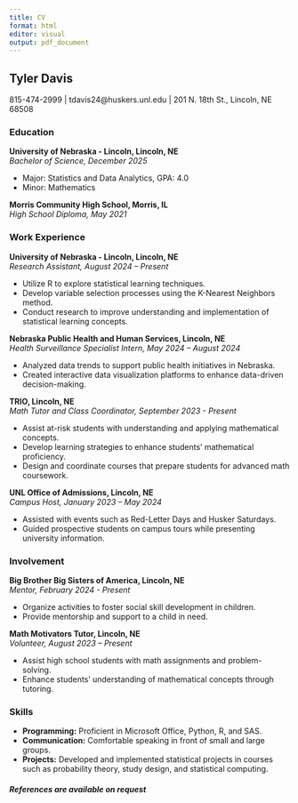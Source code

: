 ```yaml
---
title: CV
format: html
editor: visual
output: pdf_document
---
```


## Tyler Davis

815-474-2999 \| tdavis24\@huskers.unl.edu \| 201 N. 18th St., Lincoln, NE 68508

### Education

**University of Nebraska - Lincoln, Lincoln, NE**\
*Bachelor of Science, December 2025*

-   Major: Statistics and Data Analytics, GPA: 4.0
-   Minor: Mathematics

**Morris Community High School, Morris, IL**\
*High School Diploma, May 2021*

### Work Experience

**University of Nebraska - Lincoln, Lincoln, NE**\
*Research Assistant, August 2024 – Present*

-   Utilize R to explore statistical learning techniques.
-   Develop variable selection processes using the K-Nearest Neighbors method.
-   Conduct research to improve understanding and implementation of statistical learning concepts.

**Nebraska Public Health and Human Services, Lincoln, NE**\
*Health Surveillance Specialist Intern, May 2024 – August 2024*

-   Analyzed data trends to support public health initiatives in Nebraska.
-   Created interactive data visualization platforms to enhance data-driven decision-making.

**TRIO, Lincoln, NE**\
*Math Tutor and Class Coordinator, September 2023 - Present*

-   Assist at-risk students with understanding and applying mathematical concepts.
-   Develop learning strategies to enhance students' mathematical proficiency.
-   Design and coordinate courses that prepare students for advanced math coursework.

**UNL Office of Admissions, Lincoln, NE**\
*Campus Host, January 2023 – May 2024*

-   Assisted with events such as Red-Letter Days and Husker Saturdays.
-   Guided prospective students on campus tours while presenting university information.

### Involvement

**Big Brother Big Sisters of America, Lincoln, NE**\
*Mentor, February 2024 - Present*

-   Organize activities to foster social skill development in children.
-   Provide mentorship and support to a child in need.

**Math Motivators Tutor, Lincoln, NE**\
*Volunteer, August 2023 – Present*

-   Assist high school students with math assignments and problem-solving.
-   Enhance students’ understanding of mathematical concepts through tutoring.

### Skills

-   **Programming:** Proficient in Microsoft Office, Python, R, and SAS.
-   **Communication:** Comfortable speaking in front of small and large groups.
-   **Projects:** Developed and implemented statistical projects in courses such as probability theory, study design, and statistical computing.

##### References are available on request
